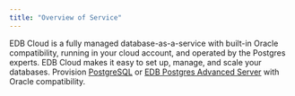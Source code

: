 ```yaml
---
title: "Overview of Service"
---
```

<div id="requirements_overview" class="registered_link"></div>

EDB Cloud is a fully managed database-as-a-service with built-in Oracle compatibility, running in your cloud account, and operated by the Postgres experts. EDB Cloud makes it easy to set up, manage, and scale your databases. Provision [PostgreSQL](https://www.enterprisedb.com/docs/supported-open-source/postgresql/) or [EDB Postgres Advanced Server](https://www.enterprisedb.com/docs/epas/latest/) with Oracle compatibility. 






